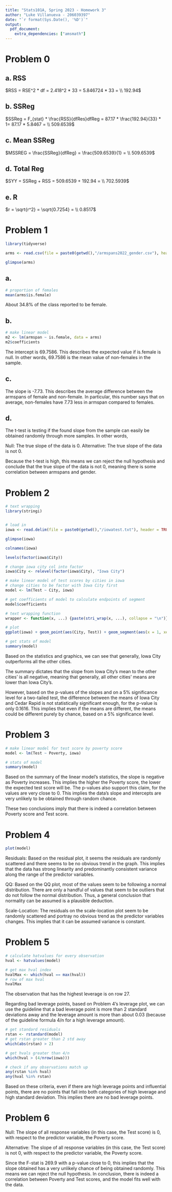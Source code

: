 ```yaml
---
title: "Stats101A, Spring 2023 - Homework 3"
author: "Luke Villanueva - 206039397"
date: "`r format(Sys.Date(), '%D')`"
output:
  pdf_document:
    extra_dependencies: ["amsmath"]
---
```


# Problem 0

## a. RSS
$RSS = RSE^2 * df = 2.418^2 * 33 = 5.846724 * 33 = \\ 192.94$

## b. SSReg
$SSReg = F_{stat} * \frac{RSS}{dfRes}dfReg = 87.17 * \frac{192.94}{33} * 1= 87.17 * 5.8467 = \\ 509.6539$

## c. Mean SSReg
$MSSREG = \frac{SSReg}{dfReg} = \frac{509.6539}{1} = \\ 509.6539$

## d. Total Reg
$SYY = SSReg + RSS = 509.6539 + 192.94 = \\ 702.5939$

## e. R
$r = \sqrt{r^2} = \sqrt{0.7254} = \\ 0.8517$

# Problem 1

```r

library(tidyverse)

arms <- read.csv(file = paste0(getwd(),"/armspans2022_gender.csv"), header = TRUE)

glimpse(arms)

```

## a. 

```r
# proportion of females
mean(arms$is.female)
```
About 34.8% of the class reported to be female.

## b.

```r
# make linear model
m2 <- lm(armspan ~ is.female, data = arms)
m2$coefficients
```
The intercept is 69.7586. This describes the expected value if is.female is null. In other words, 69.7586 is the mean value of non-females in the sample.

## c. 
The slope is -7.73. This describes the average difference between the armspans of female and non-female. In particular, this number says that on average, non-females have 7.73 less in armspan compared to females.

## d. 
The t-test is testing if the found slope from the sample can easily be obtained randomly through more samples. In other words,

Null: The true slope of the data is 0.
Alternative: The true slope of the data is not 0.

Because the t-test is high, this means we can reject the null hypothesis and conclude that the true slope of the data is not 0, meaning there is some correlation between armspans and gender.

# Problem 2

```r
# text wrapping
library(stringi)


# load in
iowa <- read.delim(file = paste0(getwd(),"/iowatest.txt"), header = TRUE)

glimpse(iowa)

colnames(iowa)

levels(factor(iowa$City))

# change iowa city col into factor
iowa$City <- relevel(factor(iowa$City), "Iowa City")

# make linear model of test scores by cities in iowa
# change cities to be factor with Iowa City first 
model <- lm(Test ~ City, iowa)

# get coefficients of model to calculate endpoints of segment
model$coefficients

# text wrapping function
wrapper <- function(x, ...) {paste(stri_wrap(x, ...), collapse = "\n")}

# plot
ggplot(iowa) + geom_point(aes(City, Test)) + geom_segment(aes(x = 1, xend = 2, y = 64.058824, yend = 57.7619)) + geom_text(aes(1.5,75), label = wrapper("Difference in Means of Iowa City and Cedar Rapids", width = 9), size = 2.5) 

# get stats of model
summary(model)

```


Based on the statistics and graphics, we can see that generally, Iowa City outperforms all the other cities. 

The summary dictates that the slope from Iowa City's mean to the other cities' is all negative, meaning that generally, all other cities' means are lower than Iowa City's.

However, based on the p-values of the slopes and on a 5% significance level for a two-tailed test, the difference between the means of Iowa City and Cedar Rapid is not statistically significant enough, for the p-value is only 0.1616. 
This implies that even if the means are different, the means could be different purely by chance, based on a 5% significance level.

# Problem 3

```r

# make linear model for test score by poverty score 
model <- lm(Test ~ Poverty, iowa)

# stats of model
summary(model)

```
Based on the summary of the linear model's statistics, the slope is negative as Poverty increases. This implies the higher the Poverty score, the lower the expected test score will be. 
The p-values also support this claim, for the values are very close to 0. This implies the data's slope and intercepts are very unlikely to be obtained through random chance.

These two conclusions imply that there is indeed a correlation between Poverty score and Test score.

# Problem 4

```r
plot(model)
```
Residuals:
Based on the residual plot, it seems the residuals are randomly scattered and there seems to be no obvious trend in the graph. This implies that the data has strong linearity and predominantly consistent variance along the range of the predictor variables.

QQ:
Based on the QQ plot, most of the values seem to be following a normal distribution. There are only a handful of values that seem to be outliers that do not follow the normal distribution. Thus, a general conclusion that normality can be assumed is a plausible deduction.

Scale-Location:
The residuals on the scale-location plot seem to be randomly scattered and portray no obvious trend as the predictor variables changes. This implies that it can be assumed variance is constant.

# Problem 5

```r

# calculate hatvalues for every observation
hval <- hatvalues(model)

# get max hval index
hvalMax <- which(hval == max(hval))
# row of max hval
hvalMax

```
The observation that has the highest leverage is on row 27. 


Regarding bad leverage points, based on Problem 4's leverage plot, we can use the guideline that a bad leverage point is more than 2 standard deviations away and the leverage amount is more than about 0.03 (because of the guideline formula 4/n for a high leverage amount). 

```r
# get standard residuals
rstan <- rstandard(model)
# get rstan greater than 2 std away
which(abs(rstan) > 2)

# get hvals greater than 4/n
which(hval > (4/nrow(iowa)))

# check if any observations match up
any(rstan %in% hval)
any(hval %in% rstan)
```
Based on these criteria, even if there are high leverage points and influential points, there are no points that fall into both categories of high leverage and high standard deviation.
This implies there are no bad leverage points.

# Problem 6

Null:
The slope of all response variables (in this case, the Test score) is 0, with respect to the predictor variable, the Poverty score.

Alternative:
The slope of all response variables (in this case, the Test score) is not 0, with respect to the predictor variable, the Poverty score.

Since the F-stat is 269.9 with a p-value close to 0, this implies that the slope obtained has a very unlikely chance of being obtained randomly. This means we can reject the null hypothesis. In conclusion, there is indeed a correlation between Poverty and Test scores, and the model fits well with the data.